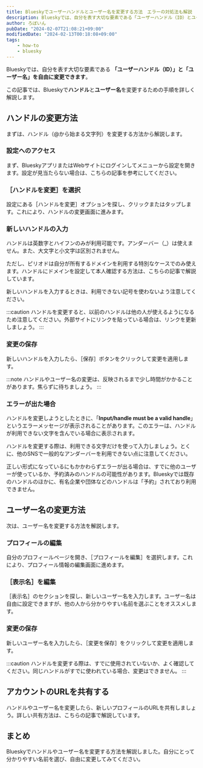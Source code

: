 ```yaml
---
title: Blueskyでユーザーハンドルとユーザー名を変更する方法　エラーの対処法も解説
description: Blueskyでは、自分を表す大切な要素である「ユーザーハンドル（ID）とユーザー名」を自由に変更できます。この記事では、Blueskyでハンドルとユーザー名を変更するための手順を詳しく解説します。
author: ろぼいん
pubDate: "2024-02-07T21:08:21+09:00"
modifiedDate: "2024-02-13T00:18:08+09:00"
tags:
    - how-to
    - bluesky
---
```



Blueskyでは、自分を表す大切な要素である **「ユーザーハンドル（ID）」と「ユーザー名」を自由に変更できます**。

この記事では、Blueskyで**ハンドル**と**ユーザー名**を変更するための手順を詳しく解説します。

## ハンドルの変更方法

まずは、ハンドル（@から始まる文字列）を変更する方法から解説します。

### 設定へのアクセス

まず、BlueskyアプリまたはWebサイトにログインしてメニューから設定を開きます。設定が見当たらない場合は、こちらの記事を参考にしてください。

<ArticleCard link="/article/2024/02/13/how-to-open-bluesky-settings/" />

### ［ハンドルを変更］を選択

設定にある［ハンドルを変更］オプションを探し、クリックまたはタップします。これにより、ハンドルの変更画面に進みます。

### 新しいハンドルの入力

ハンドルは英数字とハイフンのみが利用可能です。アンダーバー（_）は使えません。また、大文字と小文字は区別されません。

ただし、ピリオドは自分が所有するドメインを利用する特別なケースでのみ使えます。ハンドルにドメインを設定して本人確認する方法は、こちらの記事で解説しています。

<ArticleCard link="/article/2024/02/07/how-to-identify-yourself-in-bluesky/" />

新しいハンドルを入力するときは、利用できない記号を使わないよう注意してください。

:::caution
ハンドルを変更すると、以前のハンドルは他の人が使えるようになるため注意してください。外部サイトにリンクを貼っている場合は、リンクを更新しましょう。
:::

### 変更の保存

新しいハンドルを入力したら、［保存］ボタンをクリックして変更を適用します。

:::note
ハンドルやユーザー名の変更は、反映されるまで少し時間がかかることがあります。焦らずに待ちましょう。
:::

### エラーが出た場合

ハンドルを変更しようとしたときに、「**Input/handle must be a valid handle**」というエラーメッセージが表示されることがあります。このエラーは、ハンドルが利用できない文字を含んでいる場合に表示されます。

ハンドルを変更する際は、利用できる文字だけを使って入力しましょう。とくに、他のSNSで一般的なアンダーバーを利用できない点に注意してください。

正しい形式になっているにもかかわらずエラーが出る場合は、すでに他のユーザーが使っているか、予約済みのハンドルの可能性があります。Blueskyでは既存のハンドルのほかに、有名企業や団体などのハンドルは「予約」されており利用できません。

## ユーザー名の変更方法

次は、ユーザー名を変更する方法を解説します。

### プロフィールの編集

自分のプロフィールページを開き、［プロフィールを編集］を選択します。これにより、プロフィール情報の編集画面に進めます。

### ［表示名］を編集

［表示名］のセクションを探し、新しいユーザー名を入力します。ユーザー名は自由に設定できますが、他の人から分かりやすい名前を選ぶことをオススメします。

### 変更の保存

新しいユーザー名を入力したら、［変更を保存］をクリックして変更を適用します。

:::caution
ハンドルを変更する際は、すでに使用されていないか、よく確認してください。同じハンドルがすでに使われている場合、変更はできません。
:::

## アカウントのURLを共有する

ハンドルやユーザー名を変更したら、新しいプロフィールのURLを共有しましょう。詳しい共有方法は、こちらの記事で解説しています。

<ArticleCard link="/article/2024/02/09/how-to-share-your-bluesky-profile-link/" />

## まとめ

Blueskyでハンドルやユーザー名を変更する方法を解説しました。自分にとって分かりやすい名前を選び、自由に変更してみてください。
